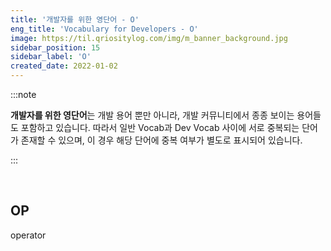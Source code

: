 ```yaml
---
title: '개발자를 위한 영단어 - O'
eng_title: 'Vocabulary for Developers - O'
image: https://til.qriositylog.com/img/m_banner_background.jpg
sidebar_position: 15
sidebar_label: 'O'
created_date: 2022-01-02
---
```


:::note

**개발자를 위한 영단어**는 개발 용어 뿐만 아니라, 개발 커뮤니티에서 종종 보이는 용어들도 포함하고 있습니다. 따라서 일반 Vocab과 Dev Vocab 사이에 서로 중복되는 단어가 존재할 수 있으며, 이 경우 해당 단어에 중복 여부가 별도로 표시되어 있습니다.

:::


<SearchBar />
<br />

## OP

operator

<br />